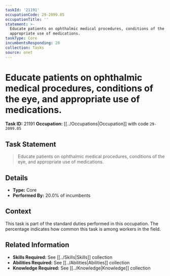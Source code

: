 ```yaml
---
taskId: '21191'
occupationCode: 29-2099.05
occupationTitle: ''
statement: >-
  Educate patients on ophthalmic medical procedures, conditions of the eye, and
  appropriate use of medications.
taskType: Core
incumbentsResponding: 20
collection: Tasks
source: onet
---
```

# Educate patients on ophthalmic medical procedures, conditions of the eye, and appropriate use of medications.

**Task ID:** 21191
**Occupation:** [[../Occupations|Occupation]] with code `29-2099.05`

## Task Statement

> Educate patients on ophthalmic medical procedures, conditions of the eye, and appropriate use of medications.

## Details

- **Type:** Core
- **Performed By:** 20.0% of incumbents

## Context

This task is part of the standard duties performed in this occupation. The percentage indicates how common this task is among workers in the field.

## Related Information

- **Skills Required:** See [[../Skills|Skills]] collection
- **Abilities Required:** See [[../Abilities|Abilities]] collection
- **Knowledge Required:** See [[../Knowledge|Knowledge]] collection
